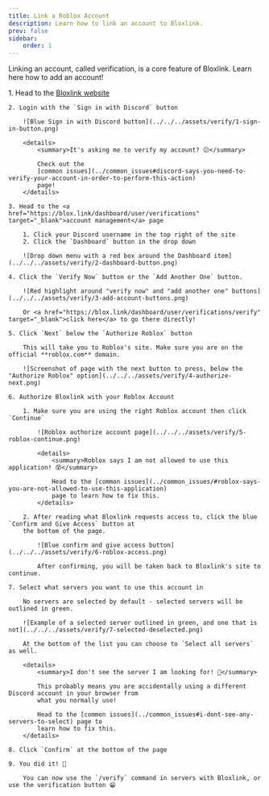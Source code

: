 ```yaml
---
title: Link a Roblox Account
description: Learn how to link an account to Bloxlink.
prev: false
sidebar:
    order: 1
---
```



Linking an account, called verification, is a core feature of Bloxlink. Learn here how to add an account!

<Steps>
    1. Head to the <a href="https://blox.link" target="_blank">Bloxlink website</a>

    2. Login with the `Sign in with Discord` button

        ![Blue Sign in with Discord button](../../../assets/verify/1-sign-in-button.png)

        <details>
            <summary>It's asking me to verify my account? 😕</summary>

            Check out the
            [common issues](../common_issues#discord-says-you-need-to-verify-your-account-in-order-to-perform-this-action)
            page!
        </details>

    3. Head to the <a href="https://blox.link/dashboard/user/verifications" target="_blank">account management</a> page

        1. Click your Discord username in the top right of the site
        2. Click the `Dashboard` button in the drop down

        ![Drop down menu with a red box around the Dashboard item](../../../assets/verify/2-dashboard-button.png)

    4. Click the `Verify Now` button or the `Add Another One` button.

        ![Red highlight around "verify now" and "add another one" buttons](../../../assets/verify/3-add-account-buttons.png)

        Or <a href="https://blox.link/dashboard/user/verifications/verify" target="_blank">click here</a> to go there directly!

    5. Click `Next` below the `Authorize Roblox` button

        This will take you to Roblox's site. Make sure you are on the official **roblox.com** domain.

        ![Screenshot of page with the next button to press, below the "Authorize Roblox" option](../../../assets/verify/4-authorize-next.png)

    6. Authorize Bloxlink with your Roblox Account

        1. Make sure you are using the right Roblox account then click `Continue`

            ![Roblox authorize account page](../../../assets/verify/5-roblox-continue.png)

            <details>
                <summary>Roblox says I am not allowed to use this application! 😵</summary>

                Head to the [common issues](../common_issues/#roblox-says-you-are-not-allowed-to-use-this-application)
                page to learn how to fix this.
            </details>

        2. After reading what Bloxlink requests access to, click the blue `Confirm and Give Access` button at
        the bottom of the page.

            ![Blue confirm and give access button](../../../assets/verify/6-roblox-access.png)

            After confirming, you will be taken back to Bloxlink's site to continue.

    7. Select what servers you want to use this account in

        No servers are selected by default - selected servers will be outlined in green.

        ![Example of a selected server outlined in green, and one that is not](../../../assets/verify/7-selected-deselected.png)

        At the bottom of the list you can choose to `Select all servers` as well.

        <details>
            <summary>I don't see the server I am looking for! 🤔</summary>

            This probably means you are accidentally using a different Discord account in your browser from
            what you normally use!

            Head to the [common issues](../common_issues#i-dont-see-any-servers-to-select) page to
            learn how to fix this.
        </details>

    8. Click `Confirm` at the bottom of the page

    9. You did it! 🎉

        You can now use the `/verify` command in servers with Bloxlink, or use the verification button 😁
</Steps>

